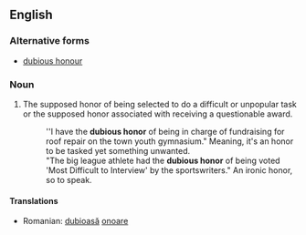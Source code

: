 ==English==

===Alternative forms===
* [[dubious honour]]

===Noun===
{{en-noun|head=[[dubious]] [[honor]]}}

# The supposed honor of being selected to do a difficult or unpopular task or the supposed honor associated with receiving a questionable award. 
#: ''I have the '''dubious honor''' of being in charge of fundraising for roof repair on the town youth gymnasium."  Meaning, it's an honor to be tasked yet something unwanted.
#:"The big league athlete had the '''dubious honor''' of being voted 'Most Difficult to Interview' by the sportswriters."   An ironic honor, so to speak.

====Translations====
{{trans-top|supposed honor}}
* Romanian: [[dubios|dubioasă]] [[onoare]] {{f}}
{{trans-mid}}

{{trans-bottom}}